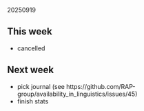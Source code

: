20250919  

## This week

- cancelled

## Next week

- pick journal (see https://github.com/RAP-group/availability_in_linguistics/issues/45)
- finish stats
